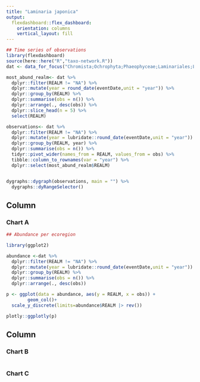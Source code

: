 ```yaml
---
title: "Laminaria japonica"
output: 
  flexdashboard::flex_dashboard:
    orientation: columns
    vertical_layout: fill
---
```


```r

## Time series of observations
library(flexdashboard)
source(here::here("R","taxo-network.R"))
dat <- data_for_focus("Chromista;Ochrophyta;Phaeophyceae;Laminariales;Laminariaceae;Laminaria;Laminaria_japonica")

most_abund_realm<- dat %>% 
  dplyr::filter(REALM != "NA") %>% 
  dplyr::mutate(year = round_date(eventDate,unit = "year")) %>%
  dplyr::group_by(REALM) %>%
  dplyr::summarise(obs = n()) %>% 
  dplyr::arrange(., desc(obs)) %>%
  dplyr::slice_head(n = 5) %>%
  select(REALM)

observations<- dat %>% 
  dplyr::filter(REALM != "NA") %>% 
  dplyr::mutate(year = lubridate::round_date(eventDate,unit = "year")) %>%
  dplyr::group_by(REALM, year) %>%
  dplyr::summarise(obs = n()) %>% 
  tidyr::pivot_wider(names_from = REALM, values_from = obs) %>% 
  tibble::column_to_rownames(var = "year") %>%
  dplyr::select(most_abund_realm$REALM)


dygraphs::dygraph(observations, main = "") %>% 
  dygraphs::dyRangeSelector()

```

Column {data-width=650}
-----------------------------------------------------------------------

### Chart A

```r

## Abundance per ecoregion 

library(ggplot2)

abundance <-dat %>% 
  dplyr::filter(REALM != "NA") %>% 
  dplyr::mutate(year = lubridate::round_date(eventDate,unit = "year")) %>%
  dplyr::group_by(REALM) %>%
  dplyr::summarise(obs = n()) %>%
  dplyr::arrange(., desc(obs))

p <- ggplot(data = abundance, aes(y = REALM, x = obs)) +
        geom_col()+
  scale_y_discrete(limits=abundance$REALM |> rev())

plotly::ggplotly(p)
```

Column {data-width=350}
-----------------------------------------------------------------------

### Chart B

```r

```

### Chart C

```r

```

